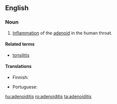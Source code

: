 ==English==

===Noun===
{{en-noun|adenoiditises}}
{{wikipedia}}

# {{context|medicine|lang=en}} [[inflammation|Inflammation]] of the [[adenoid]] in the human throat.

====Related terms====
* [[tonsilitis]]

====Translations====
{{trans-top|inflammation of the adenoid}}
* Finnish: {{t|fi|kitarisatulehdus}}
{{trans-mid}}
* Portuguese: {{t|pt|adenoidite|f}}
{{trans-bottom}}

[[hu:adenoiditis]]
[[ro:adenoiditis]]
[[ta:adenoiditis]]